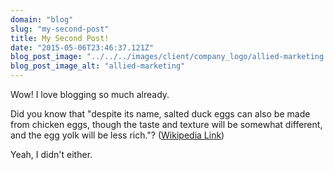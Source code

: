 ```yaml
---
domain: "blog"
slug: "my-second-post"
title: My Second Post!
date: "2015-05-06T23:46:37.121Z"
blog_post_image: "../../../images/client/company_logo/allied-marketing.png"
blog_post_image_alt: "allied-marketing"
---
```


Wow! I love blogging so much already.

Did you know that "despite its name, salted duck eggs can also be made from
chicken eggs, though the taste and texture will be somewhat different, and the
egg yolk will be less rich."?
([Wikipedia Link](https://en.wikipedia.org/wiki/Salted_duck_egg))

Yeah, I didn't either.
